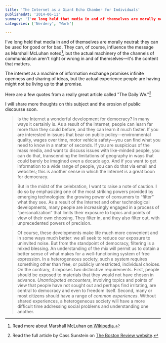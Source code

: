 ```yaml
---
title: 'The Internet as a Giant Echo Chamber for Individuals'
publishedAt: '2014-06-11'
summary: 'I've long held that media in and of themselves are morally neutral: they can be used for good or for bad. They can, of course, influence the message as Marshall McLuhan noted[^1], but the actual machi...'
categories: ['Nerdery', 'Work']

---
```


I've long held that media in and of themselves are morally neutral: they can be used for good or for bad. They can, of course, influence the message as Marshall McLuhan noted[^1], but the actual machinery of the channels of communication aren't right or wrong in and of themselves—it's the content that matters.

The internet as a machine of information exchange promises infinite openness and sharing of ideas, but the actual experience people are having might not be living up to that promise.

Here are a few quotes from a really great article called "The Daily We."[^2]

I will share more thoughts on this subject and the erosion of public discourse soon.

> Is the Internet a wonderful development for democracy? In many ways it certainly is. As a result of the Internet, people can learn far more than they could before, and they can learn it much faster. If you are interested in issues that bear on public policy—environmental quality, wages over time, motor vehicle safety—you can find what you need to know in a matter of seconds. If you are suspicious of the mass media, and want to discuss issues with like-minded people, you can do that, transcending the limitations of geography in ways that could barely be imagined even a decade ago. And if you want to get information to a wide range of people, you can do that via email and websites; this is another sense in which the Internet is a great boon for democracy.
> 
> But in the midst of the celebration, I want to raise a note of caution. I do so by emphasizing one of the most striking powers provided by emerging technologies: the growing power of consumers to “filter” what they see. As a result of the Internet and other technological developments, many people are increasingly engaged in a process of “personalization” that limits their exposure to topics and points of view of their own choosing. They filter in, and they also filter out, with unprecedented powers of precision.

> Of course, these developments make life much more convenient and in some ways much better: we all seek to reduce our exposure to uninvited noise. But from the standpoint of democracy, filtering is a mixed blessing. An understanding of the mix will permit us to obtain a better sense of what makes for a well-functioning system of free expression. In a heterogeneous society, such a system requires something other than free, or publicly unrestricted, individual choices. On the contrary, it imposes two distinctive requirements. First, people should be exposed to materials that they would not have chosen in advance. *Unanticipated encounters*, involving topics and points of view that people have not sought out and perhaps find irritating, are central to democracy and even to freedom itself. Second, many or most citizens should have a range of *common experiences*. Without shared experiences, a heterogeneous society will have a more difficult time addressing social problems and understanding one another.

[^1]: Read more about Marshall McLuhan [on Wikipedia](https://en.wikipedia.org/wiki/Marshall_McLuhan).



[^2]: Read the full article by Cass Sunstein on [The Boston Review website](http://bostonreview.net/cass-sunstein-internet-democracy-daily-we).
